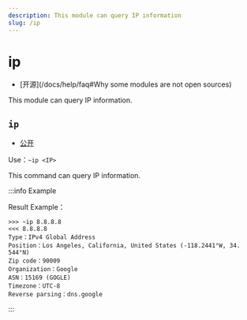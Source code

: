 ```yaml
---
description: This module can query IP information
slug: /ip
---
```


# ip

-   [开源]\(/docs/help/faq#Why some modules are not open sources)

This module can query IP information.

## `ip`

-   [公开](permissions)

Use：`~ip <IP>`

This command can query IP information.

:::info Example

Result Example：

```
>>> ~ip 8.8.8.8
<<< 8.8.8.8
Type：IPv4 Global Address
Position：Los Angeles, California, United States (-118.2441°W, 34. 544°N)
Zip code：90009
Organization：Google
ASN：15169 (GOGLE)
Timezone：UTC-8
Reverse parsing：dns.google
```

:::
